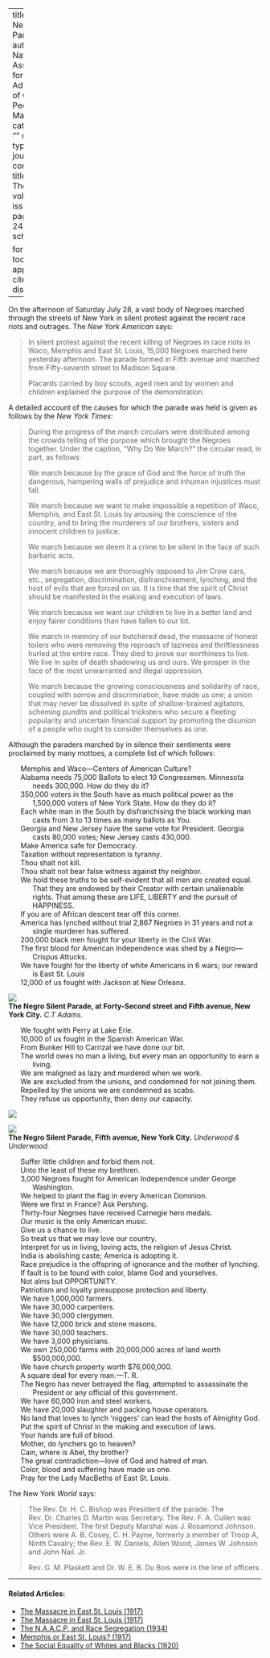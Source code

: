 
---
title: 'The Negro Silent Parade'
author: National Association for the Advancement of Colored People
date: Mar. 1917
categories: 
  - ""
citation: 
  type: article-journal
  container-title: The Crisis
  volume: 14
  issue: 5
  page: 241-244
google-scholar: true

format:
  html:
    toc: false
    appendix-cite-as: display
---


On the afternoon of Saturday July 28, a vast body of Negroes marched through the streets of New York in silent protest against the recent race riots and outrages. The *New York American* says:

> In silent protest against the recent killing of Negroes in race riots in Waco, Memphis and East St. Louis, 15,000 Negroes marched here yesterday afternoon. The parade formed in Fifth avenue and marched from Fifty-seventh street to Madison Square. <p> Placards carried by boy scouts, aged men and by women and children explained the purpose of the demonstration.

A detailed account of the causes for which the parade was held is given as follows by the *New York Times*:    

> During the progress of the march circulars were distributed among the crowds telling of the purpose which brought the Negroes together. Under the caption, "Why Do We March?" the circular read, in part, as follows: <p> We march because by the grace of God and the force of truth the dangerous, hampering walls of prejudice and inhuman injustices must fall.<p> We march because we want to make impossible a repetition of Waco, Memphis, and East St. Louis by arousing the conscience of the country, and to bring the murderers of our brothers, sisters and innocent children to justice. <p>  We march because we deem it a crime to be silent in the face of such barbaric acts. <p> We march because we are thoroughly opposed to Jim Crow cars, etc., segregation, discrimination, disfranchisement, lynching, and the host of evils that are forced on us. It is time that the spirit of Christ should be manifested in the making and execution of laws.<p> We march because we want our children to live in a better land and enjoy fairer conditions than have fallen to our lot. <p> We march in memory of our butchered dead, the massacre of honest toilers who were removing the reproach of laziness and thriftlessness hurled at the entire race. They died to prove our worthiness to live. We live in spite of death shadowing us and ours. We prosper in the face of the most unwarranted and illegal oppression.    <p> We march because the growing consciousness and solidarity of race, coupled with sorrow and discrimination, have made us one; a union that may never be dissolved in spite of shallow-brained agitators, scheming pundits and political tricksters who secure a fleeting popularity and uncertain financial support by promoting the disunion of a people who ought to consider themselves as one.

Although the paraders marched by in silence their sentiments were proclaimed by many mottoes, a complete list of which follows:

<ul style="list-style: none; padding-left: 3rem;">
 <li style="text-indent: -1.5rem;">Memphis and Waco&mdash;Centers of American Culture?
<li style="text-indent: -1.5rem;">Alabama needs 75,000 Ballots to elect 10 Congressmen. Minnesota needs 300,000. How do they do it?
<li style="text-indent: -1.5rem;">350,000 voters in the South have as much political power as the 1,500,000 voters of New York State. How do they do it?
<li style="text-indent: -1.5rem;">Each white man in the South by disfranchising the black working man casts from 3 to 13 times as many ballots as You.
<li style="text-indent: -1.5rem;">Georgia and New Jersey have the same vote for President. Georgia casts 80,000 votes; New Jersey casts 430,000.   
<li style="text-indent: -1.5rem;">Make America safe for Democracy.
<li style="text-indent: -1.5rem;">Taxation without representation is tyranny.
<li style="text-indent: -1.5rem;">Thou shalt not kill.
<li style="text-indent: -1.5rem;">Thou shalt not bear false witness against thy neighbor.    
<li style="text-indent: -1.5rem;">We hold these truths to be self-evident that all men are created equal. That they are endowed by their Creator with certain unalienable rights. That among these are LIFE, LIBERTY and the pursuit of HAPPINESS.
<li style="text-indent: -1.5rem;"><li style="text-indent: -1.5rem;">If you are of African descent tear off this corner.   
<li style="text-indent: -1.5rem;">America has lynched without trial 2,867 Negroes in 31 years and not a single murderer has suffered.     
<li style="text-indent: -1.5rem;">200,000 black men fought for your liberty in the Civil War.
<li style="text-indent: -1.5rem;">The first blood for American Independence was shed by a Negro---Crispus Attucks.  
<li style="text-indent: -1.5rem;">We have fought for the liberty of white Americans in 6 wars; our reward is East St. Louis  
<li style="text-indent: -1.5rem;">12,000 of us fought with Jackson at New Orleans.
</ul>

![](../../../Images/nsp_1.jpg)  
**The Negro Silent Parade, at Forty-Second street and Fifth avenue, New York City.**  *C.T Adams.*
<ul style="list-style: none; padding-left: 3rem;">

<li style="text-indent: -1.5rem;">We fought with Perry at Lake Erie.     
<li style="text-indent: -1.5rem;">10,000 of us fought in the Spanish American War.       
<li style="text-indent: -1.5rem;">From Bunker Hill to Carrizal we have done our bit.      
<li style="text-indent: -1.5rem;">The world owes no man a living, but every man an opportunity to earn a living.      
<li style="text-indent: -1.5rem;">We are maligned as lazy and murdered when we work.
<li style="text-indent: -1.5rem;">We are excluded from the unions, and condemned for not joining them.        
<li style="text-indent: -1.5rem;">Repelled by the unions we are condemned as scabs.
<li style="text-indent: -1.5rem;">They refuse us opportunity, then deny our capacity.
</ul>

![](../../../Images/nsp_2.jpg)   

![](../../../Images/nsp_3.jpg)    
**The Negro Silent Parade, Fifth avenue, New York City.**  *Underwood & Underwood.*

<ul style="list-style: none; padding-left: 3rem;">
<li style="text-indent: -1.5rem;">Suffer little children and forbid them not.
<li style="text-indent: -1.5rem;">Unto the least of these my brethren.      
<li style="text-indent: -1.5rem;">3,000 Negroes fought for American Independence under George Washington.    
<li style="text-indent: -1.5rem;">We helped to plant the flag in every American Dominion.       
<li style="text-indent: -1.5rem;">Were we first in France? Ask Pershing.        
<li style="text-indent: -1.5rem;">Thirty-four Negroes have received Carnegie hero medals.       
<li style="text-indent: -1.5rem;">Our music is the only American music.      
<li style="text-indent: -1.5rem;">Give us a chance to live.        
<li style="text-indent: -1.5rem;">So treat us that we may love our country.        
<li style="text-indent: -1.5rem;">Interpret for us in living, loving acts, the religion of Jesus Christ.        
<li style="text-indent: -1.5rem;">India is abolishing caste; America is adopting it.        
<li style="text-indent: -1.5rem;">Race prejudice is the offspring of ignorance and the mother of lynching.       
<li style="text-indent: -1.5rem;">If fault is to be found with color, blame God and yourselves.    
<li style="text-indent: -1.5rem;">Not alms but OPPORTUNITY.      
<li style="text-indent: -1.5rem;">Patriotism and loyalty presuppose protection and liberty.       
<li style="text-indent: -1.5rem;">We have 1,000,000 farmers.        
<li style="text-indent: -1.5rem;">We have 30,000 carpenters.       
<li style="text-indent: -1.5rem;">We have 30,000 clergymen.        
<li style="text-indent: -1.5rem;">We have 12,000 brick and stone masons.     
<li style="text-indent: -1.5rem;">We have 30,000 teachers.       
<li style="text-indent: -1.5rem;">We have 3,000 physicians.        
<li style="text-indent: -1.5rem;">We own 250,000 farms with 20,000,000 acres of land worth $500,000,000.        
<li style="text-indent: -1.5rem;">We have church property worth $76,000,000.  
<li style="text-indent: -1.5rem;"> A square deal for every man.---T. R.        
<li style="text-indent: -1.5rem;">The Negro has never betrayed the flag, attempted to assassinate the President or any official of this government.        
<li style="text-indent: -1.5rem;">We have 60,000 iron and steel workers.    
<li style="text-indent: -1.5rem;">We have 20,000 slaughter and packing house operators.        
<li style="text-indent: -1.5rem;">No land that loves to lynch 'niggers' can lead the hosts of Almighty God.    
<li style="text-indent: -1.5rem;">Put the spirit of Christ in the making and execution of laws.
<li style="text-indent: -1.5rem;">Your hands are full of blood.  
<li style="text-indent: -1.5rem;">Mother, do lynchers go to heaven?       
<li style="text-indent: -1.5rem;">Cain, where is Abel, thy brother?      
<li style="text-indent: -1.5rem;">The great contradiction---love of God and hatred of man.
<li style="text-indent: -1.5rem;">Color, blood and suffering have made us one.     
<li style="text-indent: -1.5rem;">Pray for the Lady MacBeths of East St. Louis.
</ul>

The New York *World* says:

> The Rev. Dr. H. C. Bishop was President of the parade. The Rev. Dr. Charles D. Martin was Secretary. The Rev. F. A. Cullen was Vice President. The first Deputy Marshal was J. Rosamond Johnson. Others were A. B. Cosey, C. H. Payne, formerly a member of Troop A, Ninth Cavalry; the Rev. E. W. Daniels, Allen Wood, James W. Johnson and John Nail. Jr. <p>Rev. G. M. Plaskett and Dr. W. E. B. Du Bois were in the line of officers.

<!-- Similar articles start here -->

<hr>
#### Related Articles:

* [The Massacre in East St. Louis (1917)](/Volumes/14/05/massacre_of_east_st_louis_copy.html)
* [The Massacre in East St. Louis (1917)](/Volumes/14/05/massacre_of_east_st_louis.html)
* [The N.A.A.C.P. and Race Segregation (1934)](/Volumes/41/02/naacp_and_race_segregation.html)
* [Memphis or East St. Louis? (1917)](/Volumes/14/03/memphis_or_east_st_louis.html)
* [The Social Equality of Whites and Blacks (1920)](/Volumes/21/01/social_equality_of_blacks_and_whites.html)

<!-- Similar articles end here -->